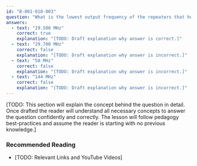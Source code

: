 ```yaml
---
id: "B-001-018-003"
question: "What is the lowest output frequency of the repeaters that holders of an Amateur Radio Operator Certificate with only a Basic Qualification are allowed to use?"
answers:
  - text: "29.500 MHz"
    correct: true
    explanation: "[TODO: Draft explanation why answer is correct.]"
  - text: "29.700 MHz"
    correct: false
    explanation: "[TODO: Draft explanation why answer is incorrect.]"
  - text: "50 MHz"
    correct: false
    explanation: "[TODO: Draft explanation why answer is incorrect.]"
  - text: "144 MHz"
    correct: false
    explanation: "[TODO: Draft explanation why answer is incorrect.]"
---
```


[TODO: This section will explain the concept behind the question in detail. Once drafted the reader will understand all necessary concepts to answer the question confidently and correctly. The lesson will follow pedagogy best-practices and assume the reader is starting with no previous knowledge.]

### Recommended Reading

- [TODO: Relevant Links and YouTube Videos]
